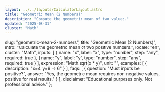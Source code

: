 ```yaml
---
layout: ../../layouts/CalculatorLayout.astro
title: "Geometric Mean (2 Numbers)"
description: "Compute the geometric mean of two values."
updated: "2025-08-31"
cluster: "Math"
---
```



  slug: "geometric-mean-2-numbers",
  title: "Geometric Mean (2 Numbers)",
  intro: "Calculate the geometric mean of two positive numbers.",
  locale: "en",
  cluster: "Math",
  inputs: [
    { name: "x", label: "x", type: "number", step: "any", required: true },
    { name: "y", label: "y", type: "number", step: "any", required: true }
  ],
  expression: "Math.sqrt(x * y)",
  unit: "",
  examples: [
    { description: "x=4, y=9 ⇒ 6" }
  ],
  faqs: [
    { question: "Must inputs be positive?", answer: "Yes, the geometric mean requires non-negative values, positive for real results." }
  ],
  disclaimer: "Educational purposes only. Not professional advice."
};

<Calculator schema={schema} />
